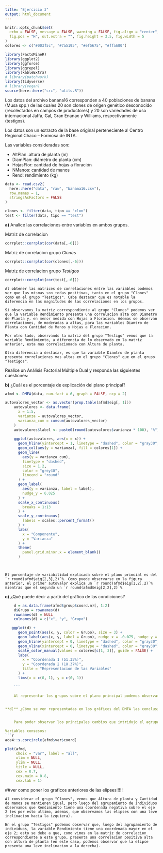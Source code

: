 ```yaml
---
title: "Ejercicio 3"
output: html_document
---
```


```r

knitr::opts_chunk$set(
  echo = FALSE, message = FALSE, warning = FALSE, fig.align = "center",
  fig.pos = "H", out.extra = "", fig.height = 3.5, fig.width = 5
)
colores <- c("#003f5c", "#7a5195", "#ef5675", "#ffa600")
```

```r
library(FactoMineR)
library(ggplot2)
library(ggforce)
library(ggrepel)
library(kableExtra)
# library(patchwork)
library(tidyverse)
# library(vegan)
source(here::here("src", "utils.R"))
```


Los datos del archivo banana16 corresponden a 40 poblaciones de banana (Musa spp.) de las cuales 20 son
clones de origen genético desconocido (recolectados en campos de productores) y 20 son variedades de uso internacional Jaffa, Gal, Gran Enanao y Williams, respectivamente (testigos). 

Los datos son un extracto de la base original perteneciente al Centro Regional Chaco – Formosa de INTA.

Las variables consideradas son:
 
 *    AltPlan: altura de planta (m)
 *    DiamPlan: diámetro de planta (cm)
 *    HojasFlor: cantidad de hojas a floración
 *    NManos: cantidad de manos
 *    Rend: rendimiento (kg)


```r
data <- read.csv2(
  here::here("data", "raw", "banana16.csv"), 
  row.names = 1, 
  stringsAsFactors = FALSE
)

clones <- filter(data, tipo == "clon")
test <- filter(data, tipo == "test")

```

**a)** Analice las correlaciones entre variables en ambos grupos.

Matriz de correlacion
```r

corrplot::corrplot(cor(data[,-6]))

```

Matriz de correlacion grupo _Clones_
```r

corrplot::corrplot(cor(clones[,-6]))

```

Matriz de correlacion grupo _Testigos_
```r

corrplot::corrplot(cor(test[,-6]))

```

    Al obtener las matrices de correlaciones entre las variables podemos ver que las mismas son todas positivas, tanto en el grupo "Clones" como en el grupo "Testigos". Cabe destacar que es notable la diferencia en las magnitudes de las correlaciones en los grupos. 
    
    Si observamos la matriz correspondiente al grupo "Clones" podemos ver que la variable Rendimiento presenta una correlacion alta con Diametro de Planta y, en menor medida con Hojas a Floracion. Ademas se observan correlaciones, de moderadas a altas, para las variables Diamtro de Planta con Cantidad de Manos y Hojas a Floracion.
    
    Por otro lado, observando la matriz del grupo "Testigo" vemos que la variable Rendimiento, a diferencia de lo observado en la matriz anterior, esta mas correlacionada con Altura de planta. 
    
    Otra diferencia a destacar, es que la variable Diamtro de planta presenta correlaciones mas altas en el grupo "Clones" que en el grupo "Testigos".


Realice un Análisis Factorial Múltiple Dual y responda las siguientes cuestiones:

**b)** ¿Cuál es el porcentaje de explicación del plano principal?

```r

afmd <- DMFA(data, num.fact = 6, graph = FALSE, ncp = 2)

```

```r

autovalores_vector <- as.vector(prop.table(afmd$eig[, 1]))
    autovalores <- data.frame(
      x = 1:5,
      varianza = autovalores_vector,
      varianza_cum = cumsum(autovalores_vector)
    )
    autovalores$label <- paste0(round(autovalores$varianza * 100), "%")
    
    ggplot(autovalores, aes(x = x)) + 
      geom_hline(yintercept = 1, linetype = "dashed", color = "gray30", alpha = 0.5) + 
      geom_col(aes(y = varianza), fill = colores[1]) +
      geom_line(
        aes(y = varianza_cum), 
        linetype = "dashed",
        size = 1.2, 
        color = "grey30",
        lineend = "round"
      ) + 
      geom_label(
        aes(y = varianza, label = label), 
        nudge_y = 0.025
      ) + 
      scale_x_continuous(
        breaks = 1:13
      ) + 
      scale_y_continuous(
        labels = scales::percent_format()
      ) + 
      labs(
        x = "Componente",
        y = "Varianza"
      ) + 
      theme(
        panel.grid.minor.x = element_blank()
      )
    
    
```

    El porcentaje de variabilidad explicada sobre el plano princial es del `r round(afmd$eig[2,3],2)`%. Como puede observarse en la figura anterior, el primer autovalor explica un `r round(afmd$eig[1,2],2)`% mientras que el segundo un `r round(afmd$eig[2,2],2)`%


**c)** ¿Qué puede decir a partir del gráfico de las condiciones?


```r
    
    d = as.data.frame(afmd$group$coord.n)[, 1:2]
    d$Grupo = rownames(d)
    rownames(d) = NULL
    colnames(d) = c("x", "y", "Grupo")

   ggplot(d) +
      geom_point(aes(x, y, color = Grupo), size = 3) + 
      geom_label(aes(x, y, label = Grupo), nudge_x = -0.075, nudge_y = -0.075) + 
      geom_hline(yintercept = 0, linetype = "dashed", color = "gray30", alpha = 0.5) +
      geom_vline(xintercept = 0, linetype = "dashed", color = "gray30", alpha = 0.5) +
      scale_color_manual(values = colores[c(1, 3)], guide = FALSE) + 
      labs(
        x = "Coordenada 1 (51.35%)",
        y = "Coordenada 2 (18.37%)",
        title = "Representacion de las Variables"
      ) +
      lims(x = c(0, 1), y = c(0, 1))
    
    ```

    Al representar los grupos sobre el plano principal podemos observar que ambos tienen una alta relacion con la primera dimension, aportando en igual medida a la misma; pero si se proyectan los puntos sobre la segunda dimension, puede observarse que el grupo "Testigo" tiene un aporte levemente mayor en la formacion de esta. 
    

**d)** ¿Cómo se ven representadas en los gráficos del DMFA las conclusiones del inciso a)?


    Para poder observar los principales cambios que intridujo el agrupamiento de individuos se comparan los graficos de las variables consesos con los graficos de las variables parciales.

Variables consesos: 
```r
ade4::s.corcircle(afmd$var$coord)
```


```r

plot(afmd, 
     choix = "var", label = "all",
     xlim = NULL, 
     ylim = NULL,
     title = NULL,
     cex = 0.7,
     cex.main = 0.8,
     cex.lab = 1)

```

##ver como poner los graficos anteriores de las elipses!!!!!
    
    Al considerar el grupo "Clones", vemos que Altura de planta y Cantidad de manos se mantienen igual, pero luego del agrupamiento de individuos observamos que Rendimiento tiene una coordenada negativa sobre el eje 2 (es por esto ultimo, ademas, que observamos las elipses con una leve inclinacion hacia la izquiera).
        
    En el grupo "Testigos" podemos observar que, luego del agrupamiento de individuos, la variable Rendimiento tiene una coordenada mayor en el eje 2; esto se debe a que, como vimos en la matriz de correlacion correspondiente a este grupo, presenta una correlacion positiva alta con altura de planta (en este caso, podemos observar que la elipse presenta una leve inclinacion a la derecha). 





 